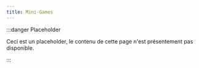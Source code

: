 ```yaml
---
title: Mini-Games
---
```


:::danger Placeholder

Ceci est un placeholder, le contenu de cette page n'est présentement pas disponible.

:::